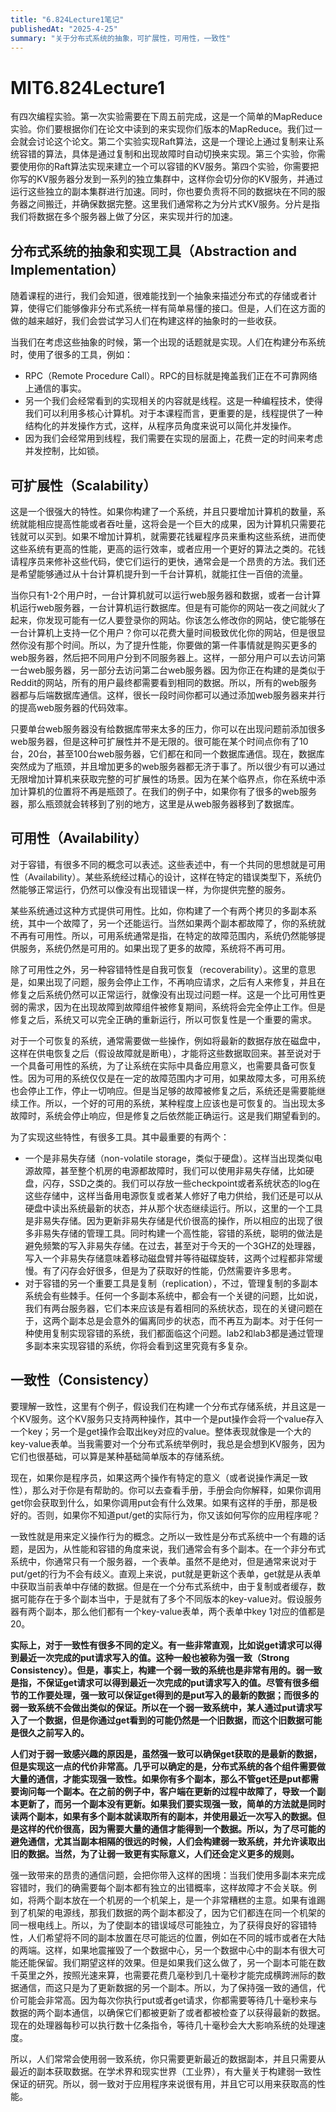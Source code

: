 ```yaml
---
title: "6.824Lecture1笔记"
publishedAt: "2025-4-25"
summary: "关于分布式系统的抽象，可扩展性，可用性，一致性"
---
```

# MIT6.824Lecture1

有四次编程实验。第一次实验需要在下周五前完成，这是一个简单的MapReduce实验。你们要根据你们在论文中读到的来实现你们版本的MapReduce。我们过一会就会讨论这个论文。第二个实验实现Raft算法，这是一个理论上通过复制来让系统容错的算法，具体是通过复制和出现故障时自动切换来实现。第三个实验，你需要使用你的Raft算法实现来建立一个可以容错的KV服务。第四个实验，你需要把你写的KV服务器分发到一系列的独立集群中，这样你会切分你的KV服务，并通过运行这些独立的副本集群进行加速。同时，你也要负责将不同的数据块在不同的服务器之间搬迁，并确保数据完整。这里我们通常称之为分片式KV服务。分片是指我们将数据在多个服务器上做了分区，来实现并行的加速。

## 分布式系统的抽象和实现工具（Abstraction and Implementation）

随着课程的进行，我们会知道，很难能找到一个抽象来描述分布式的存储或者计算，使得它们能够像非分布式系统一样有简单易懂的接口。但是，人们在这方面的做的越来越好，我们会尝试学习人们在构建这样的抽象时的一些收获。

当我们在考虑这些抽象的时候，第一个出现的话题就是实现。人们在构建分布系统时，使用了很多的工具，例如：

- RPC（Remote Procedure Call）。RPC的目标就是掩盖我们正在不可靠网络上通信的事实。
- 另一个我们会经常看到的实现相关的内容就是线程。这是一种编程技术，使得我们可以利用多核心计算机。对于本课程而言，更重要的是，线程提供了一种结构化的并发操作方式，这样，从程序员角度来说可以简化并发操作。
- 因为我们会经常用到线程，我们需要在实现的层面上，花费一定的时间来考虑并发控制，比如锁。

## 可扩展性（Scalability）

这是一个很强大的特性。如果你构建了一个系统，并且只要增加计算机的数量，系统就能相应提高性能或者吞吐量，这将会是一个巨大的成果，因为计算机只需要花钱就可以买到。如果不增加计算机，就需要花钱雇程序员来重构这些系统，进而使这些系统有更高的性能，更高的运行效率，或者应用一个更好的算法之类的。花钱请程序员来修补这些代码，使它们运行的更快，通常会是一个昂贵的方法。我们还是希望能够通过从十台计算机提升到一千台计算机，就能扛住一百倍的流量。

当你只有1-2个用户时，一台计算机就可以运行web服务器和数据，或者一台计算机运行web服务器，一台计算机运行数据库。但是有可能你的网站一夜之间就火了起来，你发现可能有一亿人要登录你的网站。你该怎么修改你的网站，使它能够在一台计算机上支持一亿个用户？你可以花费大量时间极致优化你的网站，但是很显然你没有那个时间。所以，为了提升性能，你要做的第一件事情就是购买更多的web服务器，然后把不同用户分到不同服务器上。这样，一部分用户可以去访问第一台web服务器，另一部分去访问第二台web服务器。因为你正在构建的是类似于Reddit的网站，所有的用户最终都需要看到相同的数据。所以，所有的web服务器都与后端数据库通信。这样，很长一段时间你都可以通过添加web服务器来并行的提高web服务器的代码效率。

只要单台web服务器没有给数据库带来太多的压力，你可以在出现问题前添加很多web服务器，但是这种可扩展性并不是无限的。很可能在某个时间点你有了10台，20台，甚至100台web服务器，它们都在和同一个数据库通信。现在，数据库突然成为了瓶颈，并且增加更多的web服务器都无济于事了。所以很少有可以通过无限增加计算机来获取完整的可扩展性的场景。因为在某个临界点，你在系统中添加计算机的位置将不再是瓶颈了。在我们的例子中，如果你有了很多的web服务器，那么瓶颈就会转移到了别的地方，这里是从web服务器移到了数据库。

## 可用性（Availability）

对于容错，有很多不同的概念可以表述。这些表述中，有一个共同的思想就是可用性（Availability）。某些系统经过精心的设计，这样在特定的错误类型下，系统仍然能够正常运行，仍然可以像没有出现错误一样，为你提供完整的服务。

某些系统通过这种方式提供可用性。比如，你构建了一个有两个拷贝的多副本系统，其中一个故障了，另一个还能运行。当然如果两个副本都故障了，你的系统就不再有可用性。所以，可用系统通常是指，在特定的故障范围内，系统仍然能够提供服务，系统仍然是可用的。如果出现了更多的故障，系统将不再可用。

除了可用性之外，另一种容错特性是自我可恢复（recoverability）。这里的意思是，如果出现了问题，服务会停止工作，不再响应请求，之后有人来修复，并且在修复之后系统仍然可以正常运行，就像没有出现过问题一样。这是一个比可用性更弱的需求，因为在出现故障到故障组件被修复期间，系统将会完全停止工作。但是修复之后，系统又可以完全正确的重新运行，所以可恢复性是一个重要的需求。

对于一个可恢复的系统，通常需要做一些操作，例如将最新的数据存放在磁盘中，这样在供电恢复之后（假设故障就是断电），才能将这些数据取回来。甚至说对于一个具备可用性的系统，为了让系统在实际中具备应用意义，也需要具备可恢复性。因为可用的系统仅仅是在一定的故障范围内才可用，如果故障太多，可用系统也会停止工作，停止一切响应。但是当足够的故障被修复之后，系统还是需要能继续工作。所以，一个好的可用的系统，某种程度上应该也是可恢复的。当出现太多故障时，系统会停止响应，但是修复之后依然能正确运行。这是我们期望看到的。

为了实现这些特性，有很多工具。其中最重要的有两个：

- 一个是非易失存储（non-volatile storage，类似于硬盘）。这样当出现类似电源故障，甚至整个机房的电源都故障时，我们可以使用非易失存储，比如硬盘，闪存，SSD之类的。我们可以存放一些checkpoint或者系统状态的log在这些存储中，这样当备用电源恢复或者某人修好了电力供给，我们还是可以从硬盘中读出系统最新的状态，并从那个状态继续运行。所以，这里的一个工具是非易失存储。因为更新非易失存储是代价很高的操作，所以相应的出现了很多非易失存储的管理工具。同时构建一个高性能，容错的系统，聪明的做法是避免频繁的写入非易失存储。在过去，甚至对于今天的一个3GHZ的处理器，写入一个非易失存储意味着移动磁盘臂并等待磁碟旋转，这两个过程都非常缓慢。有了闪存会好很多，但是为了获取好的性能，仍然需要许多思考。
- 对于容错的另一个重要工具是复制（replication），不过，管理复制的多副本系统会有些棘手。任何一个多副本系统中，都会有一个关键的问题，比如说，我们有两台服务器，它们本来应该是有着相同的系统状态，现在的关键问题在于，这两个副本总是会意外的偏离同步的状态，而不再互为副本。对于任何一种使用复制实现容错的系统，我们都面临这个问题。lab2和lab3都是通过管理多副本来实现容错的系统，你将会看到这里究竟有多复杂。

## 一致性（Consistency）

要理解一致性，这里有个例子，假设我们在构建一个分布式存储系统，并且这是一个KV服务。这个KV服务只支持两种操作，其中一个是put操作会将一个value存入一个key；另一个是get操作会取出key对应的value。整体表现就像是一个大的key-value表单。当我需要对一个分布式系统举例时，我总是会想到KV服务，因为它们也很基础，可以算是某种基础简单版本的存储系统。

现在，如果你是程序员，如果这两个操作有特定的意义（或者说操作满足一致性），那么对于你是有帮助的。你可以去查看手册，手册会向你解释，如果你调用get你会获取到什么，如果你调用put会有什么效果。如果有这样的手册，那是极好的。否则，如果你不知道put/get的实际行为，你又该如何写你的应用程序呢？

一致性就是用来定义操作行为的概念。之所以一致性是分布式系统中一个有趣的话题，是因为，从性能和容错的角度来说，我们通常会有多个副本。在一个非分布式系统中，你通常只有一个服务器，一个表单。虽然不是绝对，但是通常来说对于put/get的行为不会有歧义。直观上来说，put就是更新这个表单，get就是从表单中获取当前表单中存储的数据。但是在一个分布式系统中，由于复制或者缓存，数据可能存在于多个副本当中，于是就有了多个不同版本的key-value对。假设服务器有两个副本，那么他们都有一个key-value表单，两个表单中key 1对应的值都是20。

**实际上，对于一致性有很多不同的定义。有一些非常直观，比如说get请求可以得到最近一次完成的put请求写入的值。这种一般也被称为强一致（Strong Consistency）。但是，事实上，构建一个弱一致的系统也是非常有用的。弱一致是指，不保证get请求可以得到最近一次完成的put请求写入的值。尽管有很多细节的工作要处理，强一致可以保证get得到的是put写入的最新的数据；而很多的弱一致系统不会做出类似的保证。所以在一个弱一致系统中，某人通过put请求写入了一个数据，但是你通过get看到的可能仍然是一个旧数据，而这个旧数据可能是很久之前写入的。**

**人们对于弱一致感兴趣的原因是，虽然强一致可以确保get获取的是最新的数据，但是实现这一点的代价非常高。几乎可以确定的是，分布式系统的各个组件需要做大量的通信，才能实现强一致性。如果你有多个副本，那么不管get还是put都需要询问每一个副本。在之前的例子中，客户端在更新的过程中故障了，导致一个副本更新了，而另一个副本没有更新。如果我们要实现强一致，简单的方法就是同时读两个副本，如果有多个副本就读取所有的副本，并使用最近一次写入的数据。但是这样的代价很高，因为需要大量的通信才能得到一个数据。所以，为了尽可能的避免通信，尤其当副本相隔的很远的时候，人们会构建弱一致系统，并允许读取出旧的数据。当然，为了让弱一致更有实际意义，人们还会定义更多的规则。**

强一致带来的昂贵的通信问题，会把你带入这样的困境：当我们使用多副本来完成容错时，我们的确需要每个副本都有独立的出错概率，这样故障才不会关联。例如，将两个副本放在一个机房的一个机架上，是一个非常糟糕的主意。如果有谁踢到了机架的电源线，那我们数据的两个副本都没了，因为它们都连在同一个机架的同一根电线上。所以，为了使副本的错误域尽可能独立，为了获得良好的容错特性，人们希望将不同的副本放置在尽可能远的位置，例如在不同的城市或者在大陆的两端。这样，如果地震摧毁了一个数据中心，另一个数据中心中的副本有很大可能还能保留。我们期望这样的效果。但是如果我们这么做了，另一个副本可能在数千英里之外，按照光速来算，也需要花费几毫秒到几十毫秒才能完成横跨洲际的数据通信，而这只是为了更新数据的另一个副本。所以，为了保持强一致的通信，代价可能会非常高。因为每次你执行put或者get请求，你都需要等待几十毫秒来与数据的两个副本通信，以确保它们都被更新了或者都被检查了以获得最新的数据。现在的处理器每秒可以执行数十亿条指令，等待几十毫秒会大大影响系统的处理速度。

所以，人们常常会使用弱一致系统，你只需要更新最近的数据副本，并且只需要从最近的副本获取数据。在学术界和现实世界（工业界），有大量关于构建弱一致性保证的研究。所以，弱一致对于应用程序来说很有用，并且它可以用来获取高的性能。
